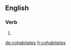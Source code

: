 
==English==

===Verb===
{{head|en|verb form}}

# {{en-third-person singular of|cohabitate}}

[[de:cohabitates]]
[[fr:cohabitates]]